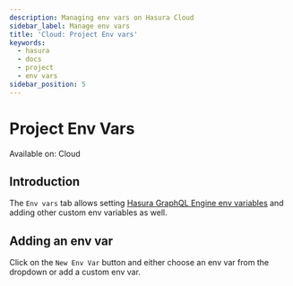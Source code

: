 ```yaml
---
description: Managing env vars on Hasura Cloud
sidebar_label: Manage env vars
title: 'Cloud: Project Env vars'
keywords:
  - hasura
  - docs
  - project
  - env vars
sidebar_position: 5
---
```



# Project Env Vars

<div className='badge badge--primary heading-badge'>Available on: Cloud</div>

## Introduction

The `Env vars` tab allows setting
[Hasura GraphQL Engine env variables](/deployment/graphql-engine-flags/reference.mdx#command-flags) and adding other
custom env variables as well.

## Adding an env var

Click on the `New Env Var` button and either choose an env var from the dropdown or add a custom env var.

<Thumbnail src='/img/projects/new-envvars.png' alt='add env var options' width='1200px' />

<Thumbnail src='/img/projects/add-env-var.png' alt='add env var options' width='1200px' />
